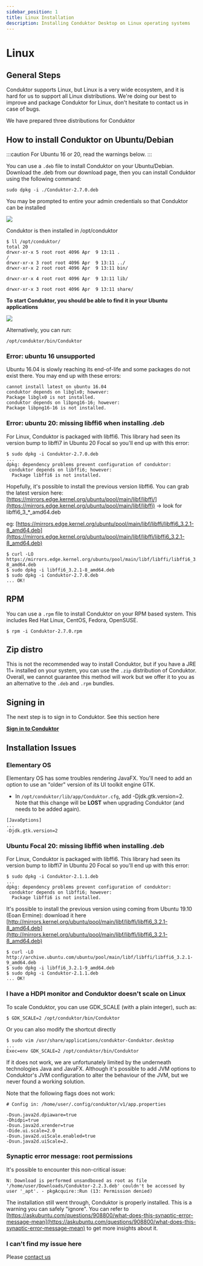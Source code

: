 ```yaml
---
sidebar_position: 1
title: Linux Installation
description: Installing Conduktor Desktop on Linux operating systems
---
```



<PlatformBanner />

# Linux

## General Steps&#x20;

Conduktor supports Linux, but Linux is a very wide ecosystem, and it is hard for us to support all Linux distributions. We're doing our best to improve and package Conduktor for Linux, don't hesitate to contact us in case of bugs.&#x20;

We have prepared three distributions for Conduktor

## How to install Conduktor on Ubuntu/Debian

:::caution For Ubuntu 16 or 20, read the warnings below. 
:::

You can use a `.deb` file to install Conduktor on your Ubuntu/Debian. Download the .deb from our download page, then you can install Conduktor using the following command:

```
sudo dpkg -i ./Conduktor-2.7.0.deb
```

You may be prompted to entire your admin credentials so that Conduktor can be installed

![](<../../assets/image (27).png>)

Conduktor is then installed in /opt/conduktor

```
$ ll /opt/conduktor/
total 20
drwxr-xr-x 5 root root 4096 Apr  9 13:11 .
/
drwxr-xr-x 3 root root 4096 Apr  9 13:11 ../
drwxr-xr-x 2 root root 4096 Apr  9 13:11 bin/

drwxr-xr-x 4 root root 4096 Apr  9 13:11 lib/

drwxr-xr-x 3 root root 4096 Apr  9 13:11 share/
```

**To start Conduktor, you should be able to find it in your Ubuntu applications**

![](<../../assets/image (23).png>)

Alternatively, you can run:

```
/opt/conduktor/bin/Conduktor
```

### Error: ubuntu 16 unsupported

Ubuntu 16.04 is slowly reaching its end-of-life and some packages do not exist there. You may end up with these errors:

```
cannot install latest on ubuntu 16.04
conduktor depends on libglx0; however:
Package libglx0 is not installed.
conduktor depends on libpng16-16; however:
Package libpng16-16 is not installed.
```

### Error: ubuntu 20: missing libffi6 when installing .deb

For Linux, Conduktor is packaged with libffi6. This library had seen its version bump to libffi7 in Ubuntu 20 Focal so you'll end up with this error:

```
$ sudo dpkg -i Conduktor-2.7.0.deb
...
dpkg: dependency problems prevent configuration of conduktor:
 conduktor depends on libffi6; however:
  Package libffi6 is not installed.
```

Hopefully, it's possible to install the previous version libffi6. You can grab the latest version here: [https://mirrors.edge.kernel.org/ubuntu/pool/main/libf/libffi/](https://mirrors.edge.kernel.org/ubuntu/pool/main/libf/libffi) -> look for libffi6_3\_\*\_amd64.deb

eg: [https://mirrors.edge.kernel.org/ubuntu/pool/main/libf/libffi/libffi6_3.2.1-8_amd64.deb](https://mirrors.edge.kernel.org/ubuntu/pool/main/libf/libffi/libffi6_3.2.1-8_amd64.deb)

```
$ curl -LO https://mirrors.edge.kernel.org/ubuntu/pool/main/libf/libffi/libffi6_3.2.1-8_amd64.deb
$ sudo dpkg -i libffi6_3.2.1-8_amd64.deb
$ sudo dpkg -i Conduktor-2.7.0.deb
... OK!
```

## RPM

You can use a `.rpm` file to install Conduktor on your RPM based system. This includes Red Hat Linux, CentOS, Fedora, OpenSUSE.

```
$ rpm -i Conduktor-2.7.0.rpm
```

## Zip distro&#x20;

This is not the recommended way to install Conduktor, but if you have a JRE 11+ installed on your system, you can use the `.zip` distribution of Conduktor. Overall, we cannot guarantee this method will work but we offer it to you as an alternative to the `.deb` and `.rpm` bundles.

## **Signing in**

The next step is to sign in to Conduktor. See this section here

**[Sign in to Conduktor](/desktop/conduktor-first-steps/sign-in/)**

## Installation Issues

### Elementary OS

Elementary OS has some troubles rendering JavaFX. You'll need to add an option to use an "older" version of its UI toolkit engine GTK.

- In `/opt/conduktor/lib/app/Conduktor.cfg`, add -Djdk.gtk.version=2. Note that this change will be **LOST** when upgrading Conduktor (and needs to be added again).&#x20;

```
[JavaOptions]
...
-Djdk.gtk.version=2
```

### Ubuntu Focal 20: missing libffi6 when installing .deb

For Linux, Conduktor is packaged with libffi6. This library had seen its version bump to libffi7 in Ubuntu 20 Focal so you'll end up with this error:

```
$ sudo dpkg -i Conduktor-2.1.1.deb
...
dpkg: dependency problems prevent configuration of conduktor:
 conduktor depends on libffi6; however:
  Package libffi6 is not installed.
```

It's possible to install the previous version using coming from Ubuntu 19.10 (Eoan Ermine): download it here [http://mirrors.kernel.org/ubuntu/pool/main/libf/libffi/libffi6_3.2.1-8_amd64.deb](http://mirrors.kernel.org/ubuntu/pool/main/libf/libffi/libffi6_3.2.1-8_amd64.deb)

```
$ curl -LO http://archive.ubuntu.com/ubuntu/pool/main/libf/libffi/libffi6_3.2.1-9_amd64.deb
$ sudo dpkg -i libffi6_3.2.1-9_amd64.deb
$ sudo dpkg -i Conduktor-2.1.1.deb
... OK!
```

### **I have a HDPI monitor and Conduktor doesn't scale on Linux**

To scale Conduktor, you can use GDK_SCALE (with a plain integer), such as:

```
$ GDK_SCALE=2 /opt/conduktor/bin/Conduktor
```

Or you can also modify the shortcut directly

```
$ sudo vim /usr/share/applications/conduktor-Conduktor.desktop
...
Exec=env GDK_SCALE=2 /opt/conduktor/bin/Conduktor
```

If it does not work, we are unfortunately limited by the underneath technologies Java and JavaFX. Although it's possible to add JVM options to Conduktor's JVM configuration to alter the behaviour of the JVM, but we never found a working solution.

Note that the following flags does not work:

```
# Config in: /home/user/.config/conduktor/v1/app.properties

-Dsun.java2d.dpiaware=true
-Dhidpi=true
-Dsun.java2d.xrender=true
-Dide.ui.scale=2.0
-Dsun.java2d.uiScale.enabled=true
-Dsun.java2d.uiScale=2.
```

### Synaptic error message: root permissions

It's possible to encounter this non-critical issue:

`N: Download is performed unsandboxed as root as file '/home/user/Downloads/Conduktor-2.2.3.deb' couldn't be accessed by user '_apt'. - pkgAcquire::Run (13: Permission denied)`

The installation still went through, Conduktor is properly installed. This is a warning you can safely "ignore". You can refer to [https://askubuntu.com/questions/908800/what-does-this-synaptic-error-message-mean](https://askubuntu.com/questions/908800/what-does-this-synaptic-error-message-mean) to get more insights about it.

### I can't find my issue here

Please [contact us](https://www.conduktor.io/contact)
